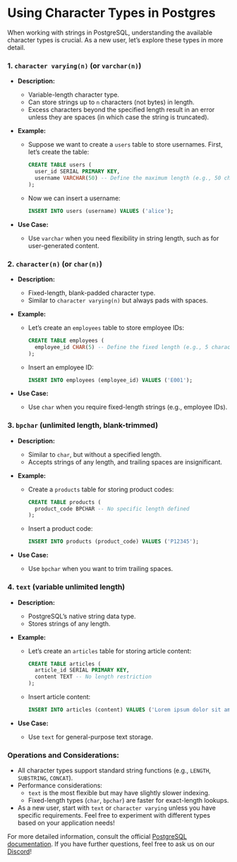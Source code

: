 # Using Character Types in Postgres

When working with strings in PostgreSQL, understanding the available character types is crucial. As a new user, let’s explore these types in more detail.

### 1. `character varying(n)` (or `varchar(n)`)

- **Description:**
  - Variable-length character type.
  - Can store strings up to `n` characters (not bytes) in length.
  - Excess characters beyond the specified length result in an error unless they are spaces (in which case the string is truncated).
- **Example:**

  - Suppose we want to create a `users` table to store usernames. First, let’s create the table:

    ```sql
    CREATE TABLE users (
      user_id SERIAL PRIMARY KEY,
      username VARCHAR(50) -- Define the maximum length (e.g., 50 characters)
    );

    ```

  - Now we can insert a username:

    ```sql
    INSERT INTO users (username) VALUES ('alice');

    ```

- **Use Case:**
  - Use `varchar` when you need flexibility in string length, such as for user-generated content.

### 2. `character(n)` (or `char(n)`)

- **Description:**
  - Fixed-length, blank-padded character type.
  - Similar to `character varying(n)` but always pads with spaces.
- **Example:**

  - Let’s create an `employees` table to store employee IDs:

    ```sql
    CREATE TABLE employees (
      employee_id CHAR(5) -- Define the fixed length (e.g., 5 characters)
    );

    ```

  - Insert an employee ID:

    ```sql
    INSERT INTO employees (employee_id) VALUES ('E001');

    ```

- **Use Case:**
  - Use `char` when you require fixed-length strings (e.g., employee IDs).

### 3. `bpchar` (unlimited length, blank-trimmed)

- **Description:**
  - Similar to `char`, but without a specified length.
  - Accepts strings of any length, and trailing spaces are insignificant.
- **Example:**

  - Create a `products` table for storing product codes:

    ```sql
    CREATE TABLE products (
      product_code BPCHAR -- No specific length defined
    );

    ```

  - Insert a product code:

    ```sql
    INSERT INTO products (product_code) VALUES ('P12345');

    ```

- **Use Case:**
  - Use `bpchar` when you want to trim trailing spaces.

### 4. `text` (variable unlimited length)

- **Description:**
  - PostgreSQL’s native string data type.
  - Stores strings of any length.
- **Example:**

  - Let’s create an `articles` table for storing article content:

    ```sql
    CREATE TABLE articles (
      article_id SERIAL PRIMARY KEY,
      content TEXT -- No length restriction
    );

    ```

  - Insert article content:

    ```sql
    INSERT INTO articles (content) VALUES ('Lorem ipsum dolor sit amet...');

    ```

- **Use Case:**
  - Use `text` for general-purpose text storage.

### Operations and Considerations:

- All character types support standard string functions (e.g., `LENGTH`, `SUBSTRING`, `CONCAT`).
- Performance considerations:
  - `text` is the most flexible but may have slightly slower indexing.
  - Fixed-length types (`char`, `bpchar`) are faster for exact-length lookups.
- As a new user, start with `text` or `character varying` unless you have specific requirements. Feel free to experiment with different types based on your application needs!

For more detailed information, consult the official [PostgreSQL documentation](https://www.postgresql.org/docs/current/datatype-character.html). If you have further questions, feel free to ask us on our [Discord](https://discord.gg/8UuBB84tTy)!
